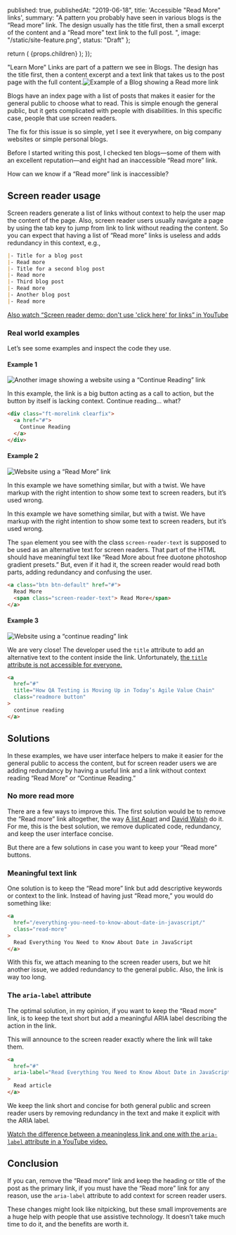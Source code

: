 
  published: true,
  publishedAt: "2019-06-18",
  title: 'Accessible "Read More" links',
  summary:
    "A pattern you probably have seen in various blogs is the “Read more” link. The design usually has the title first, then a small excerpt of the content and a “Read more” text link to the full post. ",
  image: "/static/site-feature.png",
  status: "Draft"
};

  return (
    <BlogPost path={props.router.pathname} meta={meta}>
      {props.children}
    </BlogPost>
  );
});

"Learn More" Links are part of a pattern we see in Blogs. The design has the title first, then a content excerpt and a text link that takes us to the post page with the full content.![Example of a Blog showing a Read more link](/static/read-more-link-example.png)

Blogs have an index page with a list of posts that makes it easier for the general public to choose what to read. This is simple enough the general public, but it gets complicated with people with disabilities. In this specific case, people that use screen readers.

The fix for this issue is so simple, yet I see it everywhere, on big company websites or simple personal blogs.

Before I started writing this post, I checked ten blogs—some of them with an excellent reputation—and eight had an inaccessible “Read more” link.

How can we know if a “Read more” link is inaccessible?

## Screen reader usage

Screen readers generate a list of links without context to help the user map the content of the page. Also, screen reader users usually navigate a page by using the tab key to jump from link to link without reading the content. So you can expect that having a list of “Read more” links is useless and adds redundancy in this context, e.g.,

```md
|- Title for a blog post
|- Read more
|- Title for a second blog post
|- Read more
|- Third blog post
|- Read more
|- Another blog post
|- Read more
```

[Also watch “Screen reader demo: don't use 'click here' for links” in YouTube](https://www.youtube.com/watch?v=zGa_rIK1itA)

### Real world examples

Let’s see some examples and inspect the code they use.

#### Example 1

![Another image showing a website using a “Continue Reading” link](/static/read-more-link-example-2.png)

In this example, the link is a big button acting as a call to action, but the button by itself is lacking context. Continue reading… what?

```html
<div class="ft-morelink clearfix">
  <a href="#">
    Continue Reading
  </a>
</div>
```

#### Example 2

![Website using a “Read More” link](/static/read-more-link-example-3.png)

In this example we have something similar, but with a twist. We have markup with the right intention to show some text to screen readers, but it’s used wrong.

In this example we have something similar, but with a twist. We have markup with the right intention to show some text to screen readers, but it’s used wrong.

The `span` element you see with the class `screen-reader-text` is supposed to be used as an alternative text for screen readers. That part of the HTML should have meaningful text like “Read More about free duotone photoshop gradient presets.” But, even if it had it, the screen reader would read both parts, adding redundancy and confusing the user.

```html
<a class="btn btn-default" href="#">
  Read More
  <span class="screen-reader-text"> Read More</span>
</a>
```

#### Example 3

![Website using a “continue reading” link](/static/read-more-link-example-4.png)

We are very close! The developer used the `title` attribute to add an alternative text to the content inside the link. Unfortunately, [the `title` attribute is not accessible for everyone.](https://developer.paciellogroup.com/blog/2010/11/using-the-html-title-attribute/)

```html
<a
  href="#"
  title="How QA Testing is Moving Up in Today’s Agile Value Chain"
  class="readmore button"
>
  continue reading
</a>
```

## Solutions

In these examples, we have user interface helpers to make it easier for the general public to access the content, but for screen reader users we are adding redundancy by having a useful link and a link without context reading “Read More” or “Continue Reading.”

### No more read more

There are a few ways to improve this. The first solution would be to remove the “Read more” link altogether, the way [A list Apart](https://alistapart.com/) and [David Walsh](https://davidwalsh.name) do it. For me, this is the best solution, we remove duplicated code, redundancy, and keep the user interface concise.

But there are a few solutions in case you want to keep your “Read more” buttons.

### Meaningful text link

One solution is to keep the “Read more” link but add descriptive keywords or context to the link. Instead of having just “Read more,” you would do something like:

```html
<a
  href="/everything-you-need-to-know-about-date-in-javascript/"
  class="read-more"
>
  Read Everything You Need to Know About Date in JavaScript
</a>
```

With this fix, we attach meaning to the screen reader users, but we hit another issue, we added redundancy to the general public. Also, the link is way too long.

### The `aria-label` attribute

The optimal solution, in my opinion, if you want to keep the “Read more” link, is to keep the text short but add a meaningful ARIA label describing the action in the link.

This will announce to the screen reader exactly where the link will take them.

```html
<a
  href="#"
  aria-label="Read Everything You Need to Know About Date in JavaScript"
>
  Read article
</a>
```

We keep the link short and concise for both general public and screen reader users by removing redundancy in the text and make it explicit with the ARIA label.

[Watch the difference between a meaningless link and one with the `aria-label` attribute in a YouTube video.](https://www.youtube.com/watch?v=1Zb5MW_nkLI)

## Conclusion

If you can, remove the “Read more” link and keep the heading or title of the post as the primary link, if you must have the “Read more” link for any reason, use the `aria-label` attribute to add context for screen reader users.

These changes might look like nitpicking, but these small improvements are a huge help with people that use assistive technology. It doesn’t take much time to do it, and the benefits are worth it.
